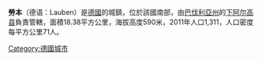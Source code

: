 {{noteTA
|G1=德国地名
|G2=Landkreis
|G3=单位
}}
'''勞本'''（德语：Lauben）是[[德國|德國]]的城鎮，位於該國南部，由[[巴伐利亞州|巴伐利亞州]]的[[下阿尔高县|下阿尔高县]]負責管轄，面積18.38平方公里，海拔高度590米，2011年人口1,311，人口密度每平方公里71人。

{{Authority control}}
{{Germany-geo-stub}}
[[Category:德國城市|Category:德國城市]]